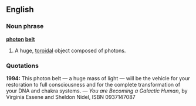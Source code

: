 ==English==

===Noun phrase===
'''[[photon]] [[belt]]'''

# {{cattag|Science fiction}} A huge, [[toroidal]] object composed of photons.
{{seeCites}}

===Quotations===
'''1994:''' This photon belt &mdash; a huge mass of light &mdash; will be the vehicle for your restoration to full consciousness and for the complete transformation of your DNA and chakra systems.  &mdash; ''You are Becoming a Galactic Human'', by Virginia Essene and Sheldon Nidel, ISBN 0937147087
{{Rfd}}